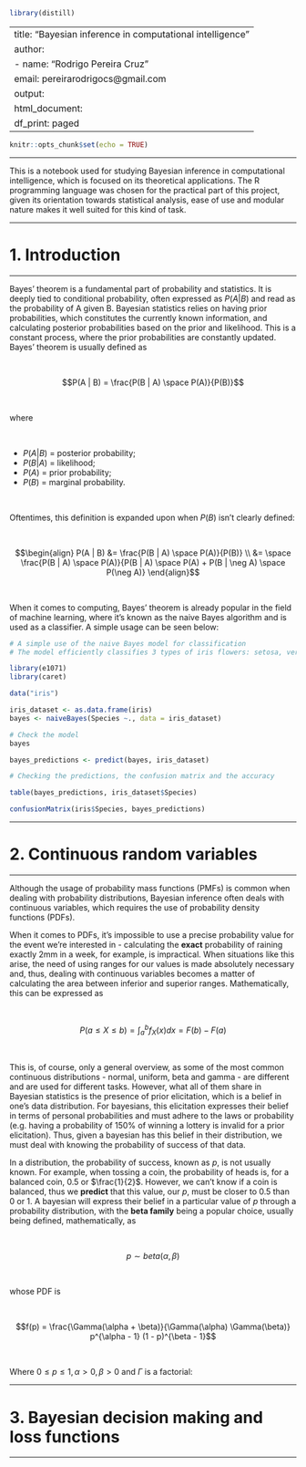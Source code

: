 ```r
library(distill)
```

---
title: "Bayesian inference in computational intelligence"
author: 
  - name: "Rodrigo Pereira Cruz"
    email: pereirarodrigocs@gmail.com
output:
  html_document:
    df_print: paged
---

```r
knitr::opts_chunk$set(echo = TRUE)
```

---

This is a notebook used for studying Bayesian inference in computational intelligence, which is focused on its theoretical applications. The R programming language was chosen for the practical part of this project, given its orientation towards statistical analysis, ease of use and modular nature makes it well suited for this kind of task.  

---

# 1. Introduction

***

Bayes' theorem is a fundamental part of probability and statistics. It is deeply tied to conditional probability, often expressed as $P(A | B)$ and read as the probability of A given B. Bayesian statistics relies on having prior probabilities, which constitutes the currently known information, and calculating posterior probabilities based on the prior and likelihood. This is a constant process, where the prior probabilities are constantly updated. Bayes' theorem is usually defined as

<br>

$$P(A | B) = \frac{P(B | A) \space P(A)}{P(B)}$$

<br>

where

<br>

* $P(A | B)$ = posterior probability;
* $P(B | A)$ = likelihood;
* $P(A)$ = prior probability;
* $P(B)$ = marginal probability.

<br>

Oftentimes, this definition is expanded upon when $P(B)$ isn't clearly defined:

<br>

$$\begin{align}
    P(A | B) &= \frac{P(B | A) \space P(A)}{P(B)} \\
             &= \space \frac{P(B | A) \space P(A)}{P(B | A) \space P(A) + P(B | \neg A) \space P(\neg A)}
\end{align}$$

<br>

When it comes to computing, Bayes' theorem is already popular in the field of machine learning, where it's known as the naive Bayes algorithm and is used as a classifier. A simple usage can be seen below:

```r

# A simple use of the naive Bayes model for classification
# The model efficiently classifies 3 types of iris flowers: setosa, versicolor and virginica

library(e1071)
library(caret)

data("iris")

iris_dataset <- as.data.frame(iris)
bayes <- naiveBayes(Species ~., data = iris_dataset)

# Check the model
bayes

bayes_predictions <- predict(bayes, iris_dataset)

# Checking the predictions, the confusion matrix and the accuracy

table(bayes_predictions, iris_dataset$Species)

confusionMatrix(iris$Species, bayes_predictions)
```
---

# 2. Continuous random variables

***

Although the usage of probability mass functions (PMFs) is common when dealing with probability distributions, Bayesian inference often deals with continuous variables, which requires the use of probability density functions (PDFs).

When it comes to PDFs, it's impossible to use a precise probability value for the event we're interested in - calculating the **exact** probability of raining exactly 2mm in a week, for example, is impractical. When situations like this arise, the need of using ranges for our values is made absolutely necessary and, thus, dealing with continuous variables becomes a matter of calculating the area between inferior and superior ranges. Mathematically, this can be expressed as

<br>

$$P(a \leq X \leq b) = \int_{a}^{b} f_X(x)dx = F(b) - F(a) $$

<br>

This is, of course, only a general overview, as some of the most common continuous distributions - normal, uniform, beta and gamma - are different and are used for different tasks. However, what all of them share in Bayesian statistics is the presence of prior elicitation, which is a belief in one's data distribution. For bayesians, this elicitation expresses their belief in terms of personal probabilities and must adhere to the laws or probability (e.g. having a probability of 150% of winning a lottery is invalid for a prior elicitation). Thus, given a bayesian has this belief in their distribution, we must deal with knowing the probability of success of that data.

In a distribution, the probability of success, known as $p$, is not usually known. For example, when tossing a coin, the probability of heads is, for a balanced coin, 0.5 or $\frac{1}{2}$. However, we can't know if a coin is balanced, thus we **predict** that this value, our $p$, must be closer to 0.5 than 0 or 1. A bayesian will express their belief in a particular value of $p$ through a probability distribution, with the **beta family** being a popular choice, usually being defined, mathematically, as

<br>

$$p \sim beta(\alpha, \beta)$$

<br>

whose PDF is

<br>

$$f(p) = \frac{\Gamma(\alpha + \beta)}{\Gamma(\alpha)  \Gamma(\beta)} p^{\alpha - 1} (1 - p)^{\beta - 1}$$

<br>

Where $0 \leq p \leq 1, \alpha > 0, \beta > 0$ and $\Gamma$ is a factorial:

---

# 3. Bayesian decision making and loss functions

***

